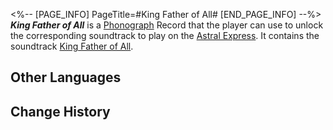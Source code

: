 <%-- [PAGE_INFO]
PageTitle=#King Father of All#
[END_PAGE_INFO] --%>
{{Item Infobox
|title       = ''King Father of All''
|id          = 210382
|image       = Item King Father of All.png{{subst:void|<!--$UPLOAD:<<SpriteOutput/ItemFigures/210001.png>-<Item King Father of All.png>-<Item Icons>>-->}}
|type        = Disk
|invCategory = Valuables
|rarity      = 3
|effect      = 
|description = A record that can be played on the Express' phonograph. It might be a chance acquisition or a gift from someone else. All sorts of memories surge up when the music plays &mdash; the smiles, encounters, touches, and the excitement of battle. Maybe that is why people still collect records even as society rapidly advances.<br />The current record contains the track "King Father of All."
}}
{{Description|''Thou knowest the weeping war god's mission of destruction, comprehendest the violent nature of suffering and conflict, and hast tasted both retreat and charge.''}}
'''''King Father of All''''' is a [[Phonograph]] Record that the player can use to unlock the corresponding soundtrack to play on the [[Astral Express]]. It contains the soundtrack [[King Father of All]].

==Other Languages==
{{Other Languages
|en   = ''King Father of All''
|zhs  = 《万有之王父》
|zht  = 〈萬有之王父〉
|ja   = 『万有の父王』
|ko   = ≪만물의 상왕≫
|es   = Rey padre de todo
|fr   = ''King Father of All''
|ru   = King Father of All
|th   = "King Father of All"
|vi   = "Vua Cha Toàn Năng"
|de   = „König aller Dinge“
|id   = "King Father of All"
|pt   = "King Father of All"
}}

==Change History==
{{Change History|3.0}}